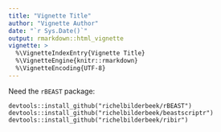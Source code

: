 ```yaml
---
title: "Vignette Title"
author: "Vignette Author"
date: "`r Sys.Date()`"
output: rmarkdown::html_vignette
vignette: >
  %\VignetteIndexEntry{Vignette Title}
  %\VignetteEngine{knitr::rmarkdown}
  %\VignetteEncoding{UTF-8}
---
```


Need the `rBEAST` package:

```
devtools::install_github("richelbilderbeek/rBEAST")
devtools::install_github("richelbilderbeek/beastscriptr")
devtools::install_github("richelbilderbeek/ribir")
```


